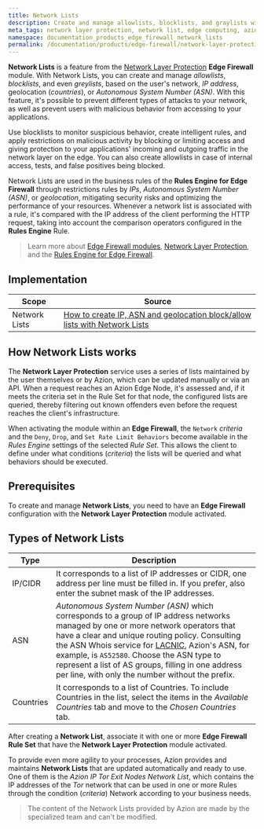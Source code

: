 ```yaml
---
title: Network Lists
description: Create and manage allowlists, blocklists, and graylists with Network Lists.
meta_tags: network layer protection, network list, edge computing, azion, security
namespace: documentation_products_edge_firewall_network_lists
permalink: /documentation/products/edge-firewall/network-layer-protection/network-lists/
---
```


**Network Lists** is a feature from the [Network Layer Protection](/en/documentation/products/edge-firewall/network-layer-protection/) **Edge Firewall** module. With Network Lists, you can create and manage *allowlists*, *blocklists*, and even *greylists*, based on the user's network, *IP address*, geolocation (*countries*), or *Autonomous System Number (ASN)*. With this feature, it's possible to prevent different types of attacks to your network, as well as prevent users with malicious behavior from accessing to your applications.

Use blocklists to monitor suspicious behavior, create intelligent rules, and apply restrictions on malicious activity by blocking or limiting access and giving protection to your applications' incoming and outgoing traffic in the network layer on the edge. You can also create allowlists in case of internal access, tests, and false positives being blocked.

Network Lists are used in the business rules of the **Rules Engine for Edge Firewall** through restrictions rules by *IPs*, *Autonomous System Number (ASN)*, or *geolocation*, mitigating security risks and optimizing the performance of your resources. Whenever a network list is associated with a rule, it's compared with the IP address of the client performing the HTTP request, taking into account the comparison operators configured in the **Rules Engine** Rule.

> Learn more about [Edge Firewall modules](/en/documentation/products/edge-firewall/), [Network Layer Protection](/en/documentation/products/edge-firewall/network-layer-protection/), and the [Rules Engine for Edge Firewall](/en/documentation/products/edge-firewall/rules-engine/).

## Implementation

| Scope | Source |
|-------|--------|
| Network Lists | [How to create IP, ASN and geolocation block/allow lists with Network Lists](/en/documentation/products/guides/blacklists-ip-addresses-edge/) |

## How Network Lists works

The **Network Layer Protection** service uses a series of lists maintained by the user themselves or by Azion, which can be updated manually or via an API. When a request reaches an Azion Edge Node, it's assessed and, if it meets the criteria set in the Rule Set for that node, the configured lists are queried, thereby filtering out known offenders even before the request reaches the client's infrastructure.

When activating the module within an **Edge Firewall**, the `Network` *criteria* and the `Deny`, `Drop`, and `Set Rate Limit Behaviors` become available in the *Rules Engine* settings of the selected *Rule Set*. This allows the client to define under what conditions (*criteria*) the lists will be queried and what behaviors should be executed.

## Prerequisites

To create and manage **Network Lists**, you need to have an **Edge Firewall** configuration with the **Network Layer Protection** module activated.

## Types of Network Lists

| Type      | Description                                                                                                                                                        |
|-----------|--------------------------------------------------------------------------------------------------------------------------------------------------------------------|
| IP/CIDR   | It corresponds to a list of IP addresses or CIDR, one address per line must be filled in. If you prefer, also enter the subnet mask of the IP addresses.           |
| ASN       | *Autonomous System Number (ASN)* which corresponds to a group of IP address networks managed by one or more network operators that have a clear and unique routing policy. Consulting the ASN Whois service for [LACNIC](http://lacnic.net/cgi-bin/lacnic/whois?lg=EN), Azion's ASN, for example, is `AS52580`. Choose the ASN type to represent a list of AS groups, filling in one address per line, with only the number without the prefix. |
| Countries | It corresponds to a list of Countries. To include Countries in the list, select the items in the *Available Countries* tab and move to the *Chosen Countries* tab. |

After creating a **Network List**, associate it with one or more **Edge Firewall Rule Set** that have the **Network Layer Protection** module activated.

To provide even more agility to your processes, Azion provides and maintains **Network Lists** that are updated automatically and ready to use. One of them is the *Azion IP Tor Exit Nodes Network List*, which contains the IP addresses of the *Tor* network that can be used in one or more Rules through the condition (*criteria*) Network according to your business needs.

> The content of the Network Lists provided by Azion are made by the specialized team and can't be modified.
